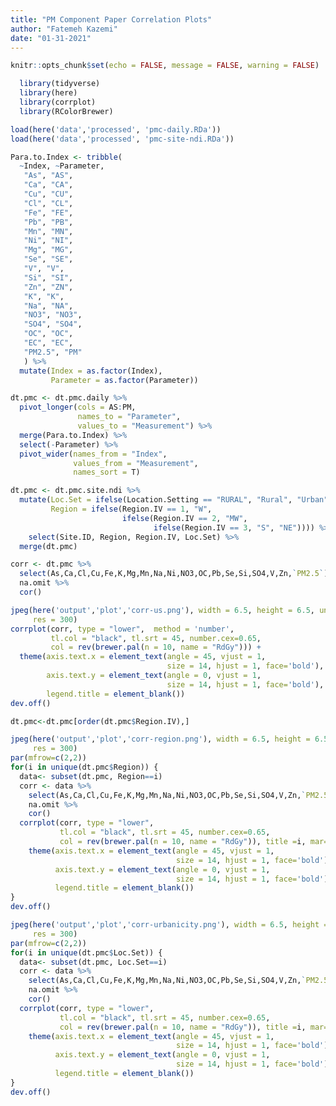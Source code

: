 ```yaml
---
title: "PM Component Paper Correlation Plots"
author: "Fatemeh Kazemi"
date: "01-31-2021"
---
```



```r
knitr::opts_chunk$set(echo = FALSE, message = FALSE, warning = FALSE)
```

```r
  library(tidyverse)
  library(here)
  library(corrplot)
  library(RColorBrewer)
```

```r
load(here('data','processed', 'pmc-daily.RDa'))
load(here('data','processed', 'pmc-site-ndi.RDa'))
```

```r
Para.to.Index <- tribble(
  ~Index, ~Parameter,
   "As", "AS",
   "Ca", "CA",
   "Cu", "CU",
   "Cl", "CL",
   "Fe", "FE",
   "Pb", "PB",
   "Mn", "MN",
   "Ni", "NI",
   "Mg", "MG",
   "Se", "SE",
   "V", "V",
   "Si", "SI",
   "Zn", "ZN",
   "K", "K",
   "Na", "NA",
   "NO3", "NO3",
   "SO4", "SO4",
   "OC", "OC",
   "EC", "EC",
   "PM2.5", "PM"
   ) %>% 
  mutate(Index = as.factor(Index),
         Parameter = as.factor(Parameter))
```

```r
dt.pmc <- dt.pmc.daily %>% 
  pivot_longer(cols = AS:PM,
               names_to = "Parameter",
               values_to = "Measurement") %>% 
  merge(Para.to.Index) %>% 
  select(-Parameter) %>% 
  pivot_wider(names_from = "Index",
              values_from = "Measurement",
              names_sort = T)

dt.pmc <- dt.pmc.site.ndi %>% 
  mutate(Loc.Set = ifelse(Location.Setting == "RURAL", "Rural", "Urban"),
         Region = ifelse(Region.IV == 1, "W",
                         ifelse(Region.IV == 2, "MW",
                                ifelse(Region.IV == 3, "S", "NE")))) %>% 
    select(Site.ID, Region, Region.IV, Loc.Set) %>% 
  merge(dt.pmc)
```


```r
corr <- dt.pmc %>%
  select(As,Ca,Cl,Cu,Fe,K,Mg,Mn,Na,Ni,NO3,OC,Pb,Se,Si,SO4,V,Zn,`PM2.5`) %>%
  na.omit %>%
  cor()

jpeg(here('output','plot','corr-us.png'), width = 6.5, height = 6.5, units = 'in',
     res = 300)
corrplot(corr, type = "lower",  method = 'number',
         tl.col = "black", tl.srt = 45, number.cex=0.65,
         col = rev(brewer.pal(n = 10, name = "RdGy"))) +
  theme(axis.text.x = element_text(angle = 45, vjust = 1, 
                                   size = 14, hjust = 1, face='bold'),
        axis.text.y = element_text(angle = 0, vjust = 1, 
                                   size = 14, hjust = 1, face='bold'),
        legend.title = element_blank())
dev.off()
```


```r
dt.pmc<-dt.pmc[order(dt.pmc$Region.IV),]

jpeg(here('output','plot','corr-region.png'), width = 6.5, height = 6.5, units = 'in',
     res = 300)
par(mfrow=c(2,2))
for(i in unique(dt.pmc$Region)) {
  data<- subset(dt.pmc, Region==i)
  corr <- data %>%
    select(As,Ca,Cl,Cu,Fe,K,Mg,Mn,Na,Ni,NO3,OC,Pb,Se,Si,SO4,V,Zn,`PM2.5`) %>%
    na.omit %>%
    cor()
  corrplot(corr, type = "lower",
           tl.col = "black", tl.srt = 45, number.cex=0.65,
           col = rev(brewer.pal(n = 10, name = "RdGy")), title =i, mar=c(0,0,1,0)) +
    theme(axis.text.x = element_text(angle = 45, vjust = 1, 
                                     size = 14, hjust = 1, face='bold'),
          axis.text.y = element_text(angle = 0, vjust = 1, 
                                     size = 14, hjust = 1, face='bold'),
          legend.title = element_blank())
}
dev.off()
```

```r
jpeg(here('output','plot','corr-urbanicity.png'), width = 6.5, height = 6.5, units = 'in',
     res = 300)
par(mfrow=c(2,2))
for(i in unique(dt.pmc$Loc.Set)) {
  data<- subset(dt.pmc, Loc.Set==i)
  corr <- data %>%
    select(As,Ca,Cl,Cu,Fe,K,Mg,Mn,Na,Ni,NO3,OC,Pb,Se,Si,SO4,V,Zn,`PM2.5`) %>%
    na.omit %>%
    cor()
  corrplot(corr, type = "lower",
           tl.col = "black", tl.srt = 45, number.cex=0.65,
           col = rev(brewer.pal(n = 10, name = "RdGy")), title =i, mar=c(0,0,1,0)) +
    theme(axis.text.x = element_text(angle = 45, vjust = 1, 
                                     size = 14, hjust = 1, face='bold'),
          axis.text.y = element_text(angle = 0, vjust = 1, 
                                     size = 14, hjust = 1, face='bold'),
          legend.title = element_blank())
}
dev.off()
```
